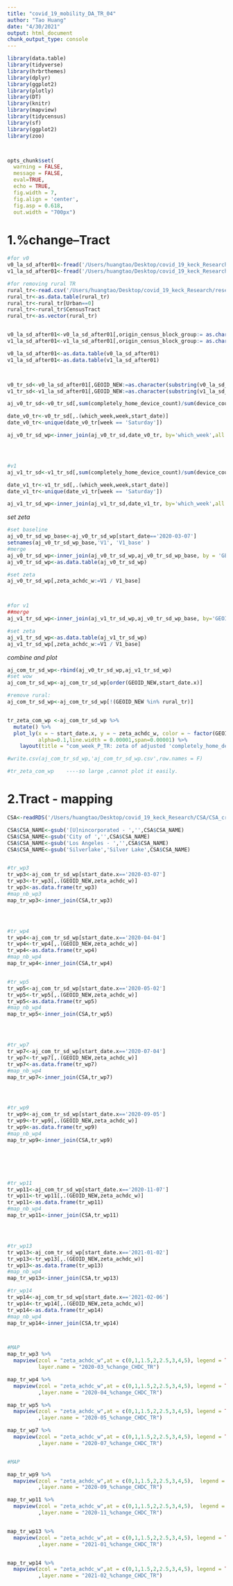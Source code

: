 ```yaml
---
title: "covid_19_mobility_DA_TR_04"
author: "Tao Huang"
date: "4/30/2021"
output: html_document
chunk_output_type: console
---
```


```r
library(data.table)
library(tidyverse)
library(hrbrthemes)
library(dplyr)
library(ggplot2)
library(plotly)
library(DT)
library(knitr)
library(mapview)
library(tidycensus)
library(sf)
library(ggplot2)
library(zoo)



opts_chunk$set(
  warning = FALSE,
  message = FALSE,
  eval=TRUE,
  echo = TRUE,
  fig.width = 7, 
  fig.align = 'center',
  fig.asp = 0.618,
  out.width = "700px")
```


# 1.%change--Tract
```R
#for v0
v0_la_sd_after01<-fread('/Users/huangtao/Desktop/covid_19_keck_Research/research_code/v0_la_sd_after01.csv')
v1_la_sd_after01<-fread('/Users/huangtao/Desktop/covid_19_keck_Research/research_code/v1_la_sd_after01.csv')

#for removing rural TR
rural_tr<-read.csv('/Users/huangtao/Desktop/covid_19_keck_Research/research_code/ERS_LAC_Urban_FE.csv')
rural_tr<-as.data.table(rural_tr)
rural_tr<-rural_tr[Urban==0]
rural_tr<-rural_tr$CensusTract
rural_tr<-as.vector(rural_tr)


v0_la_sd_after01<-v0_la_sd_after01[,origin_census_block_group:= as.character(origin_census_block_group)]
v1_la_sd_after01<-v1_la_sd_after01[,origin_census_block_group:= as.character(origin_census_block_group)]

v0_la_sd_after01<-as.data.table(v0_la_sd_after01)
v1_la_sd_after01<-as.data.table(v1_la_sd_after01)



v0_tr_sd<-v0_la_sd_after01[,GEOID_NEW:=as.character(substring(v0_la_sd_after01$origin_census_block_group,1,10))]
v1_tr_sd<-v1_la_sd_after01[,GEOID_NEW:=as.character(substring(v1_la_sd_after01$origin_census_block_group,1,10))]


```



```R
aj_v0_tr_sd<-v0_tr_sd[,sum(completely_home_device_count)/sum(device_count),by=.(GEOID_NEW,which_week)]

date_v0_tr<-v0_tr_sd[,.(which_week,week,start_date)]
date_v0_tr<-unique(date_v0_tr[week == 'Saturday'])

aj_v0_tr_sd_wp<-inner_join(aj_v0_tr_sd,date_v0_tr, by='which_week',all.x=T)




#v1
aj_v1_tr_sd<-v1_tr_sd[,sum(completely_home_device_count)/sum(device_count),by=.(GEOID_NEW,which_week)]

date_v1_tr<-v1_tr_sd[,.(which_week,week,start_date)]
date_v1_tr<-unique(date_v1_tr[week == 'Saturday'])

aj_v1_tr_sd_wp<-inner_join(aj_v1_tr_sd,date_v1_tr, by='which_week',all.x=T)


```

*set zeta*
```R
#set baseline
aj_v0_tr_sd_wp_base<-aj_v0_tr_sd_wp[start_date=='2020-03-07']
setnames(aj_v0_tr_sd_wp_base,'V1', 'V1_base' )
#merge
aj_v0_tr_sd_wp<-inner_join(aj_v0_tr_sd_wp,aj_v0_tr_sd_wp_base, by = 'GEOID_NEW',all.x=T)
aj_v0_tr_sd_wp<-as.data.table(aj_v0_tr_sd_wp)

#set zeta
aj_v0_tr_sd_wp[,zeta_achdc_w:=V1 / V1_base]



#for v1
##merge
aj_v1_tr_sd_wp<-inner_join(aj_v1_tr_sd_wp,aj_v0_tr_sd_wp_base, by='GEOID_NEW',all.x=T)

#set zeta
aj_v1_tr_sd_wp<-as.data.table(aj_v1_tr_sd_wp)
aj_v1_tr_sd_wp[,zeta_achdc_w:=V1 / V1_base]
```

*combine and plot*

```R

aj_com_tr_sd_wp<-rbind(aj_v0_tr_sd_wp,aj_v1_tr_sd_wp)
#set wow
aj_com_tr_sd_wp<-aj_com_tr_sd_wp[order(GEOID_NEW,start_date.x)]

#remove rural:
aj_com_tr_sd_wp<-aj_com_tr_sd_wp[!(GEOID_NEW %in% rural_tr)]


tr_zeta_com_wp <-aj_com_tr_sd_wp %>% 
  mutate() %>% 
  plot_ly(x = ~ start_date.x, y = ~ zeta_achdc_w, color = ~ factor(GEOID_NEW),type = 'scatter', mode = 'lines',
          alpha=0.1,line.width = 0.00001,span=0.00001) %>%
    layout(title = "com_week_P_TR: zeta of adjusted 'completely_home_device_count'")

#write.csv(aj_com_tr_sd_wp,'aj_com_tr_sd_wp.csv',row.names = F)

#tr_zeta_com_wp    ----so large ,cannot plot it easily.

```








# 2.Tract - mapping

```R

CSA<-readRDS('/Users/huangtao/Desktop/covid_19_keck_Research/CSA/CSA_crosswalk.rds')

CSA$CSA_NAME<-gsub('[U]nincorporated - ','',CSA$CSA_NAME)
CSA$CSA_NAME<-gsub('City of ','',CSA$CSA_NAME)
CSA$CSA_NAME<-gsub('Los Angeles - ','',CSA$CSA_NAME)
CSA$CSA_NAME<-gsub('Silverlake','Silver Lake',CSA$CSA_NAME)



```




```R
#tr_wp3
tr_wp3<-aj_com_tr_sd_wp[start_date.x=='2020-03-07']
tr_wp3<-tr_wp3[,.(GEOID_NEW,zeta_achdc_w)]
tr_wp3<-as.data.frame(tr_wp3)
#map_nb_wp3
map_tr_wp3<-inner_join(CSA,tr_wp3)




#tr_wp4
tr_wp4<-aj_com_tr_sd_wp[start_date.x=='2020-04-04']
tr_wp4<-tr_wp4[,.(GEOID_NEW,zeta_achdc_w)]
tr_wp4<-as.data.frame(tr_wp4)
#map_nb_wp4
map_tr_wp4<-inner_join(CSA,tr_wp4)


#tr_wp5
tr_wp5<-aj_com_tr_sd_wp[start_date.x=='2020-05-02']
tr_wp5<-tr_wp5[,.(GEOID_NEW,zeta_achdc_w)]
tr_wp5<-as.data.frame(tr_wp5)
#map_nb_wp4
map_tr_wp5<-inner_join(CSA,tr_wp5)




#tr_wp7
tr_wp7<-aj_com_tr_sd_wp[start_date.x=='2020-07-04']
tr_wp7<-tr_wp7[,.(GEOID_NEW,zeta_achdc_w)]
tr_wp7<-as.data.frame(tr_wp7)
#map_nb_wp4
map_tr_wp7<-inner_join(CSA,tr_wp7)




#tr_wp9
tr_wp9<-aj_com_tr_sd_wp[start_date.x=='2020-09-05']
tr_wp9<-tr_wp9[,.(GEOID_NEW,zeta_achdc_w)]
tr_wp9<-as.data.frame(tr_wp9)
#map_nb_wp4
map_tr_wp9<-inner_join(CSA,tr_wp9)






#tr_wp11
tr_wp11<-aj_com_tr_sd_wp[start_date.x=='2020-11-07']
tr_wp11<-tr_wp11[,.(GEOID_NEW,zeta_achdc_w)]
tr_wp11<-as.data.frame(tr_wp11)
#map_nb_wp4
map_tr_wp11<-inner_join(CSA,tr_wp11)




#tr_wp13
tr_wp13<-aj_com_tr_sd_wp[start_date.x=='2021-01-02']
tr_wp13<-tr_wp13[,.(GEOID_NEW,zeta_achdc_w)]
tr_wp13<-as.data.frame(tr_wp13)
#map_nb_wp4
map_tr_wp13<-inner_join(CSA,tr_wp13)

#tr_wp14
tr_wp14<-aj_com_tr_sd_wp[start_date.x=='2021-02-06']
tr_wp14<-tr_wp14[,.(GEOID_NEW,zeta_achdc_w)]
tr_wp14<-as.data.frame(tr_wp14)
#map_nb_wp4
map_tr_wp14<-inner_join(CSA,tr_wp14)




```



```R
#MAP 
map_tr_wp3 %>% 
  mapview(zcol = "zeta_achdc_w",at = c(0,1,1.5,2,2.5,3,4,5), legend = TRUE, 
          layer.name = "2020-03_%change_CHDC_TR") 

map_tr_wp4 %>% 
  mapview(zcol = "zeta_achdc_w",at = c(0,1,1.5,2,2.5,3,4,5), legend = TRUE
          ,layer.name = "2020-04_%change_CHDC_TR") 

map_tr_wp5 %>% 
  mapview(zcol = "zeta_achdc_w",at = c(0,1,1.5,2,2.5,3,4,5), legend = TRUE
          ,layer.name = "2020-05_%change_CHDC_TR") 

map_tr_wp7 %>% 
  mapview(zcol = "zeta_achdc_w",at = c(0,1,1.5,2,2.5,3,4,5), legend = TRUE
          ,layer.name = "2020-07_%change_CHDC_TR") 



```




```R
#MAP 

map_tr_wp9 %>% 
  mapview(zcol = "zeta_achdc_w",at = c(0,1,1.5,2,2.5,3,4,5),  legend = TRUE
          ,layer.name = "2020-09_%change_CHDC_TR") 

map_tr_wp11 %>% 
  mapview(zcol = "zeta_achdc_w",at = c(0,1,1.5,2,2.5,3,4,5),  legend = TRUE
          ,layer.name = "2020-11_%change_CHDC_TR") 


map_tr_wp13 %>% 
  mapview(zcol = "zeta_achdc_w",at = c(0,1,1.5,2,2.5,3,4,5), legend = TRUE
          ,layer.name = "2021-01_%change_CHDC_TR") 


map_tr_wp14 %>% 
  mapview(zcol = "zeta_achdc_w",at = c(0,1,1.5,2,2.5,3,4,5), legend = TRUE
          ,layer.name = "2021-02_%change_CHDC_TR") 
```

















